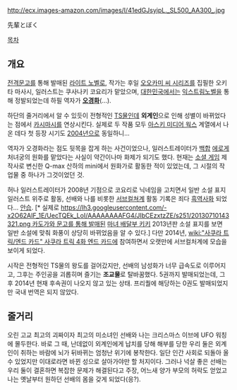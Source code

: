 http://ecx.images-amazon.com/images/I/41edGJsyipL._SL500_AA300_.jpg

先輩とぼく

[[목차]]
== 개요 ==
[[전격문고]]를 통해 발매된 [[라이트 노벨]]로, 작가는 후일 [[오오카미 씨 시리즈]]를 집필한 오키타 마사시, 일러스트는 쿠사나키 코요리가 맡았으며, [[대한민국]]에서는 [[익스트림노벨]]을 통해 정발되었는데 하필 역자가 '''[[오경화]]'''(...).

하단의 줄거리에서 알 수 있듯이 전형적인 [[TS]]물인데 '''외계인'''으로 인해 성별이 바뀌었다는 점에서 [[카시마시]]를 연상시킨다. 실제로 두 작품 모두 [[아스키 미디어 웍스]] 계열에서 나온 데다 첫 등장 시기도 [[2004년]]으로 동일하니...

역자가 오경화라는 점도 뒷목을 잡게 하는 사건이었으나, 일러스트레이터가 [[백합]] [[에로게]] 처녀궁의 원화를 맡았다는 사실이 약간이나마 화제가 되기도 했다. 현재는 [[소셜 게임]] 제작사로 변신한 Q-max 산하의 mini에서 원화가로 활동한 적이 있었는데, 그 시절의 작업물 중 하나가 그것이었던 것.

허나 일러스트레이터가 2008년 기점으로 코요리로 닉네임을 고치면서 일반 소설 표지 일러스트 위주로 활동, 선배와 나를 비롯한 [[서브컬쳐]]계 활동 기록은 죄다 [[흑역사]]화 되었다... [[안습]]. [* 실제로 [[https://lh3.googleusercontent.com/-x2O62AIF_1E/UecTQEk_LoI/AAAAAAAAFG4/JIbCEzxtzZE/s251/20130710143321.png 카도가와 문고를 통해 발매]]된 [[마녀 배달부 키키]] 2013년판 소설 표지를 보면 일반 소설에 맞춰 화풍이 상당히 바뀌었음을 알 수 있다.] 다만 2014년, [[wiki:"사쿠라 트릭/엔드 카드" 사쿠라 트릭 4화 엔드 카드]]에 참여하면서 오랫만에 서브컬처계에 모습을 보이게 되었다.

시작은 전형적인 TS물의 왕도를 걸어갔지만, 선배의 남성화가 너무 급속도로 이루어지고, 그후는 주인공을 괴롭히며 즐기는 '''조교물'''로 탈바꿈했다. 5권까지 발매되었는데, 그후 2014년 현재 후속권이 나오지 않고 있는 상태. 프리퀄에 해당하는 0권도 발매되었지만 국내 번역은 되지 않았다.

== 줄거리 == 
오린 고교 최고의 괴짜이자 최고의 미소녀인 선배와 나는 크리스마스 이브에 UFO 워칭에 몰두한다. 바로 그 때, 난데없이 외계인에게 납치를 당해 해부를 당한 우리 둘은 외계인이 취하는 바람에 뇌가 뒤바뀌는 엄청난 위기에 봉착한다. 일단 인간 사회로 되돌아 올 수 있었지만 이대로라면 바뀐 성으로 살아가야만 할 처지이다. 그러나 넉살 좋은 선배는 우리 둘이 결혼하면 복잡한 문제가 해결된다고 주장, 어느새 양가 부모의 허락도 얻었고 나는 옛날부터 원하던 선배의 몸을 갖게 되었다(응?).

